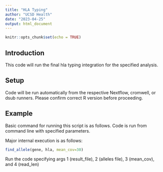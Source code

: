 ---
title: "HLA Typing"
author: "UCSD Health"
date: "2023-04-25"
output: html_document
---

```{r setup, include=FALSE}
knitr::opts_chunk$set(echo = TRUE)
```

## Introduction

This code will run the final hla typing integration for the specified analysis.  

## Setup

Code will be run automatically from the respective Nextflow, cromwell, or dsub
runners.  Please confirm correct R version before proceeding.

## Example

Basic command for running this script is as follows.  Code is run from command
line with specified parameters.

Major internal execution is as follows: 

```{r find_allele, echo=TRUE, eval=FALSE}
find_allele(gene, hla, mean_cov=30)
```

Run the code specifying args 1 (result_file), 2 (alleles file), 3 (mean_cov),
and 4 (read_len)
